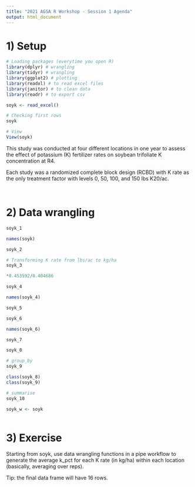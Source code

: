 ```yaml
---
title: "2021 AGSA R Workshop - Session 1 Agenda"
output: html_document
---
```


# 1) Setup  

```r
# Loading packages (everytime you open R)
library(dplyr) # wrangling
library(tidyr) # wrangling
library(ggplot2) # plotting
library(readxl) # to read excel files
library(janitor) # to clean data
library(readr) # to export csv

```


```r
soyk <- read_excel()

# Checking first rows
soyk

# View
View(soyk)
```

This study was conducted at four different locations in one year to assess the effect of potassium (K) fertilizer rates on soybean trifoliate K concentration at R4.  

Each study was a randomized complete block design (RCBD) with K rate as the only treatment factor with levels 0, 50, 100, and 150 lbs K20/ac.

```r

```

```r

```

# 2) Data wrangling  
```r
soyk_1 

```


```r
names(soyk)

soyk_2

```

```r
# Transforming K rate from lbs/ac to kg/ha
soyk_3 

*0.453592/0.404686

```

```r
soyk_4 


```

```r
names(soyk_4)

soyk_5 

```

```r
soyk_6 
```

```r
names(soyk_6)

soyk_7 
```

```r
soyk_8 
```

```r
# group_by
soyk_9 

class(soyk_8)
class(soyk_9)

# summarise
soyk_10 
```

```r
soyk_w <- soyk 

```

```r

```

# 3) Exercise  
Starting from soyk, use data wrangling functions in a pipe workflow to generate the average k_pct for each K rate (in kg/ha) within each location (basically, averaging over reps).

Tip: the final data frame will have 16 rows.




